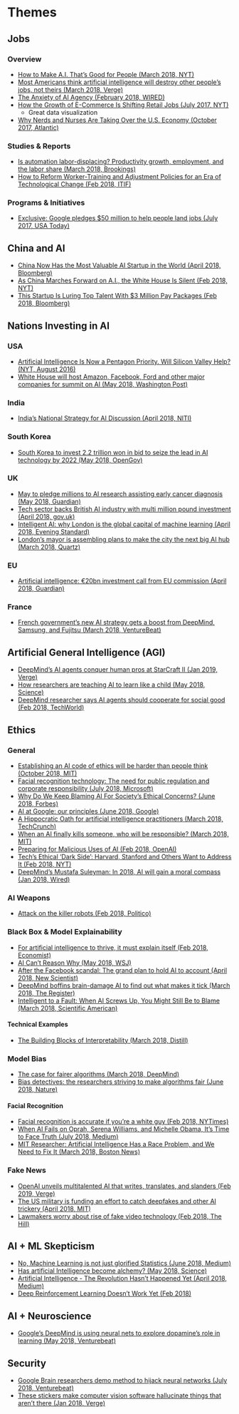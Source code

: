 # Themes {#themes}

## Jobs

### Overview

- [How to Make A.I. That’s Good for People (March 2018, NYT)](https://www.nytimes.com/2018/03/07/opinion/artificial-intelligence-human.html)
- [Most Americans think artificial intelligence will destroy other people’s jobs, not theirs (March 2018, Verge)](https://www.theverge.com/2018/3/7/17089904/ai-job-loss-automation-survey-gallup)
- [The Anxiety of AI Agency (February 2018, WIRED)](https://www.wired.com/story/the-anxiety-of-ai-agency/)
- [How the Growth of E-Commerce Is Shifting Retail Jobs (July 2017, NYT)](https://www.nytimes.com/interactive/2017/07/06/business/ecommerce-retail-jobs.html?_r=0)
    - Great data visualization
- [Why Nerds and Nurses Are Taking Over the U.S. Economy (October 2017, Atlantic)](https://www.theatlantic.com/business/archive/2017/10/the-future-of-jobs-polarized-unequal-and-health-care/543915/)

### Studies & Reports

- [Is automation labor-displacing? Productivity growth, employment, and the labor share (March 2018, Brookings)](https://www.brookings.edu/bpea-articles/is-automation-labor-displacing-productivity-growth-employment-and-the-labor-share/)
- [How to Reform Worker-Training and Adjustment Policies for an Era of Technological Change (Feb 2018, ITIF)](https://itif.org/publications/2018/02/20/technological-innovation-employment-and-workforce-adjustment-policies)

### Programs & Initiatives

- [Exclusive: Google pledges $50 million to help people land jobs (July 2017, USA Today)](https://www.usatoday.com/story/tech/2017/07/26/exclusive-google-pledges-50-million-help-people-land-jobs/511125001/)

## China and AI

- [China Now Has the Most Valuable AI Startup in the World (April 2018, Bloomberg)](https://www.bloomberg.com/news/articles/2018-04-09/sensetime-snags-alibaba-funding-at-a-record-3-billion-valuation)
- [As China Marches Forward on A.I., the White House Is Silent (Feb 2018, NYT)](https://www.nytimes.com/2018/02/12/technology/china-trump-artificial-intelligence.html?hp&action=click&pgtype=Homepage&clickSource=story-heading&module=second-column-region&region=top-news&WT.nav=top-news)
- [This Startup Is Luring Top Talent With $3 Million Pay Packages (Feb 2018, Bloomberg)](https://www.bloomberg.com/news/articles/2017-09-24/in-battle-for-talent-one-startup-founder-tries-unlimited-pay)

## Nations Investing in AI

### USA

- [Artificial Intelligence Is Now a Pentagon Priority. Will Silicon Valley Help? (NYT, August 2016)](https://www.nytimes.com/2018/08/26/technology/pentagon-artificial-intelligence.html)
- [White House will host Amazon, Facebook, Ford and other major companies for summit on AI (May 2018, Washington Post)](https://www.washingtonpost.com/news/the-switch/wp/2018/05/08/white-house-will-host-amazon-facebook-ford-and-other-major-companies-for-summit-on-ai/?noredirect=on&utm_term=.611a7aea6ea6)

### India

- [India's National Strategy for AI Discussion (April 2018, NITI)](http://niti.gov.in/writereaddata/files/document_publication/NationalStrategy-for-AI-Discussion-Paper.pdf)

### South Korea

- [South Korea to invest 2.2 trillion won in bid to seize the lead in AI technology by 2022 (May 2018, OpenGov)](https://www.opengovasia.com/articles/south-korea-to-invest-2-2-trillion-won-in-bid-to-seize-the-lead-in-ai-technology-by-2022)

### UK

- [May to pledge millions to AI research assisting early cancer diagnosis (May 2018, Guardian)](https://www.theguardian.com/technology/2018/may/20/may-to-pledge-millions-to-ai-research-assisting-early-cancer-diagnosis)
- [Tech sector backs British AI industry with multi million pound investment (April 2018, gov.uk)](https://www.gov.uk/government/news/tech-sector-backs-british-ai-industry-with-multi-million-pound-investment--2)
- [Intelligent AI: why London is the global capital of machine learning (April 2018, Evening Standard)](https://www.standard.co.uk/tech/intelligent-ai-london-machine-learning-deep-mind-rohan-silva-a3825596.html)
- [London’s mayor is assembling plans to make the city the next big AI hub (March 2018, Quartz)](https://qz.com/1234919/londons-mayor-took-a-major-step-in-gathering-ai-impact-evidence-to-form-new-policy/)

### EU

- [Artificial intelligence: €20bn investment call from EU commission (April 2018, Guardian)](https://www.theguardian.com/technology/2018/apr/25/european-commission-ai-artificial-intelligence)

### France

- [French government’s new AI strategy gets a boost from DeepMind, Samsung, and Fujitsu (March 2018, VentureBeat)](https://venturebeat.com/2018/03/29/french-governments-new-ai-strategy-gets-a-boost-from-deepmind-samsung-and-fujitsu/)

## Artificial General Intelligence (AGI)

- [DeepMind’s AI agents conquer human pros at StarCraft II (Jan 2019, Verge)](https://www.theverge.com/2019/1/24/18196135/google-deepmind-ai-starcraft-2-victory)
- [How researchers are teaching AI to learn like a child (May 2018, Science)](http://www.sciencemag.org/news/2018/05/how-researchers-are-teaching-ai-learn-child)
- [DeepMind researcher says AI agents should cooperate for social good (Feb 2018, TechWorld)](https://www.techworld.com/data/deepmind-researcher-says-ai-agents-should-cooperate-for-social-good-3672338/)

## Ethics

### General

- [Establishing an AI code of ethics will be harder than people think (October 2018, MIT)](https://www.technologyreview.com/s/612318/establishing-an-ai-code-of-ethics-will-be-harder-than-people-think/)
- [Facial recognition technology: The need for public regulation and corporate responsibility (July 2018, Microsoft)](https://blogs.microsoft.com/on-the-issues/2018/07/13/facial-recognition-technology-the-need-for-public-regulation-and-corporate-responsibility/?utm_campaign=Artificial%2BIntelligence%2BWeekly&utm_medium=email&utm_source=Artificial_Intelligence_Weekly_81)
- [Why Do We Keep Blaming AI For Society's Ethical Concerns? (June 2018, Forbes)](https://www.forbes.com/sites/kalevleetaru/2018/06/17/why-do-we-keep-blaming-ai-for-societys-ethical-concerns/#6a29abe8214d)
- [AI at Google: our principles (June 2018, Google)](https://blog.google/topics/ai/ai-principles/)
- [A Hippocratic Oath for artificial intelligence practitioners (March 2018, TechCrunch)](https://techcrunch.com/2018/03/14/a-hippocratic-oath-for-artificial-intelligence-practitioners/)
- [When an AI finally kills someone, who will be responsible? (March 2018, MIT)](https://www.technologyreview.com/s/610459/when-an-ai-finally-kills-someone-who-will-be-responsible/)
- [Preparing for Malicious Uses of AI (Feb 2018, OpenAI)](https://blog.openai.com/preparing-for-malicious-uses-of-ai/)
- [Tech’s Ethical ‘Dark Side’: Harvard, Stanford and Others Want to Address It (Feb 2018, NYT)](https://www.nytimes.com/2018/02/12/business/computer-science-ethics-courses.html)
- [DeepMind's Mustafa Suleyman: In 2018, AI will gain a moral compass (Jan 2018, Wired)](http://www.wired.co.uk/article/mustafa-suleyman-deepmind-ai-morals-ethics)

### AI Weapons

- [Attack on the killer robots (Feb 2018, Politico)](https://www.politico.eu/article/attack-killer-robots-autonomous-weapons-drones/)

### Black Box & Model Explainability

- [For artificial intelligence to thrive, it must explain itself (Feb 2018, Economist)](https://www.economist.com/news/science-and-technology/21737018-if-it-cannot-who-will-trust-it-artificial-intelligence-thrive-it-must)
- [AI Can’t Reason Why (May 2018, WSJ)](https://www.wsj.com/articles/ai-cant-reason-why-1526657442)
- [After the Facebook scandal: The grand plan to hold AI to account (April 2018, New Scientist)](https://www.newscientist.com/article/mg23831730-600-after-the-facebook-scandal-the-grand-plan-to-hold-ai-to-account/)
- [DeepMind boffins brain-damage AI to find out what makes it tick (March 2018, The Register)](https://www.theregister.co.uk/2018/03/23/deepmind/)
- [Intelligent to a Fault: When AI Screws Up, You Might Still Be to Blame (March 2018, Scientific American)](https://www.scientificamerican.com/article/intelligent-to-a-fault-when-ai-screws-up-you-might-still-be-to-blame1/)

#### Technical Examples

- [The Building Blocks of Interpretability (March 2018, Distill)](https://distill.pub/2018/building-blocks/)

### Model Bias

- [The case for fairer algorithms (March 2018, DeepMind)](https://medium.com/@Ethics_Society/the-case-for-fairer-algorithms-c008a12126f8)
- [Bias detectives: the researchers striving to make algorithms fair (June 2018, Nature)](https://www.nature.com/articles/d41586-018-05469-3)

#### Facial Recognition

- [Facial recognition is accurate if you’re a white guy (Feb 2018, NYTimes)](https://www.nytimes.com/2018/02/09/technology/facial-recognition-race-artificial-intelligence.html?mtrref=undefined&gwh=AE15729BE10B48DC6605BFCF0642FB13&gwt=pay)
- [When AI Fails on Oprah, Serena Williams, and Michelle Obama, It’s Time to Face Truth (July 2018, Medium)](https://medium.com/@Joy.Buolamwini/when-ai-fails-on-oprah-serena-williams-and-michelle-obama-its-time-to-face-truth-bf7c2c8a4119)
- [MIT Researcher: Artificial Intelligence Has a Race Problem, and We Need to Fix It (March 2018, Boston News)](https://www.bostonmagazine.com/news/2018/02/23/artificial-intelligence-race-dark-skin-bias/)

### Fake News

- [OpenAI unveils multitalented AI that writes, translates, and slanders (Feb 2019, Verge)](https://www.theverge.com/platform/amp/2019/2/14/18224704/ai-machine-learning-language-models-read-write-openai-gpt2)
- [The US military is funding an effort to catch deepfakes and other AI trickery (April 2018, MIT)](https://www.technologyreview.com/s/611146/the-us-military-is-funding-an-effort-to-catch-deepfakes-and-other-ai-trickery/)
- [Lawmakers worry about rise of fake video technology (Feb 2018, The Hill)](http://thehill.com/policy/technology/374320-lawmakers-worry-about-rise-of-fake-video-technology)

## AI + ML Skepticism

- [No, Machine Learning is not just glorified Statistics (June 2018, Medium)](https://towardsdatascience.com/no-machine-learning-is-not-just-glorified-statistics-26d3952234e3)
- [Has artificial Intelligence become alchemy? (May 2018, Science)](https://drive.google.com/file/d/0B7Js-ioiI0O6WlU4VkZLSGhKc0xlamhxTDRCcTFNY25ESy1n/view?usp=sharing)
- [Artificial Intelligence - The Revolution Hasn’t Happened Yet (April 2018, Medium)](https://medium.com/@mijordan3/artificial-intelligence-the-revolution-hasnt-happened-yet-5e1d5812e1e7)
- [Deep Reinforcement Learning Doesn't Work Yet (Feb 2018)](https://www.alexirpan.com/2018/02/14/rl-hard.html)

## AI + Neuroscience

- [Google’s DeepMind is using neural nets to explore dopamine’s role in learning (May 2018, Venturebeat)](https://venturebeat.com/2018/05/14/googles-deepmind-is-using-neural-nets-to-explore-dopamines-role-in-learning/)

## Security

- [Google Brain researchers demo method to hijack neural networks (July 2018, Venturebeat)](https://venturebeat.com/2018/07/02/google-brain-researchers-demo-method-to-hijack-neural-networks/)
- [These stickers make computer vision software hallucinate things that aren’t there (Jan 2018, Verge)](https://www.theverge.com/2018/1/3/16844842/ai-computer-vision-trick-adversarial-patches-google)
